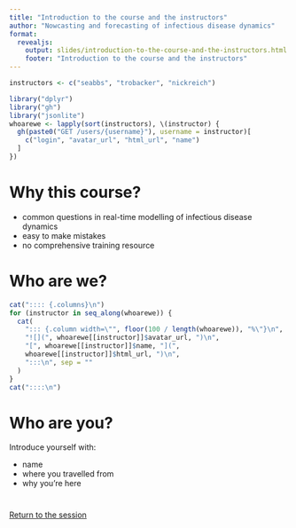 ```yaml
---
title: "Introduction to the course and the instructors"
author: "Nowcasting and forecasting of infectious disease dynamics"
format:
  revealjs:
    output: slides/introduction-to-the-course-and-the-instructors.html
    footer: "Introduction to the course and the instructors"
---
```


```r
instructors <- c("seabbs", "trobacker", "nickreich")
```

```r
library("dplyr")
library("gh")
library("jsonlite")
whoarewe <- lapply(sort(instructors), \(instructor) {
  gh(paste0("GET /users/{username}"), username = instructor)[
    c("login", "avatar_url", "html_url", "name")
  ]
})
```

# Why this course?

::: {.incremental}
- common questions in real-time modelling of infectious disease dynamics
- easy to make mistakes
- no comprehensive training resource
:::

# Who are we?

```r
cat(":::: {.columns}\n")
for (instructor in seq_along(whoarewe)) {
  cat(
    "::: {.column width=\"", floor(100 / length(whoarewe)), "%\"}\n",
    "![](", whoarewe[[instructor]]$avatar_url, ")\n",
    "[", whoarewe[[instructor]]$name, "](",
    whoarewe[[instructor]]$html_url, ")\n",
    ":::\n", sep = ""
  )
}
cat("::::\n")
```

# Who are you?

Introduce yourself with:

- name
- where you travelled from
- why you're here

#

[Return to the session](../introduction-and-course-overview)
